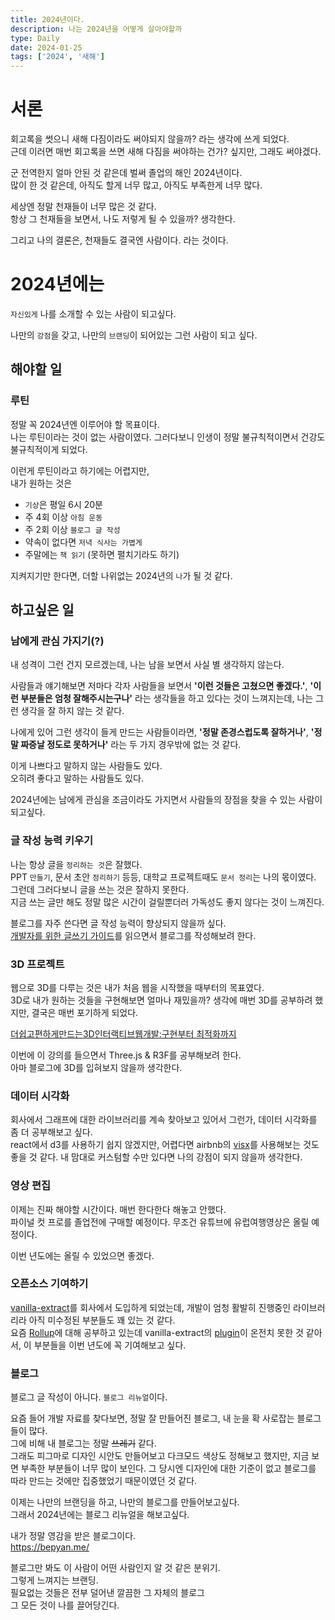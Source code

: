 ```yaml
---
title: 2024년이다.
description: 나는 2024년을 어떻게 살아야할까
type: Daily
date: 2024-01-25
tags: ['2024', '새해']
---
```


# 서론

회고록을 썻으니 새해 다짐이라도 써야되지 않을까? 라는 생각에 쓰게 되었다.<br />
근데 이러면 매번 회고록을 쓰면 새해 다짐을 써야하는 건가? 싶지만, 그래도 써야겠다.

군 전역한지 얼마 안된 것 같은데 벌써 졸업의 해인 2024년이다.<br />
많이 한 것 같은데, 아직도 할게 너무 많고, 아직도 부족한게 너무 많다.<br />

세상엔 정말 천재들이 너무 많은 것 같다.<br />
항상 그 천재들을 보면서, 나도 저렇게 될 수 있을까? 생각한다.<br />

그리고 나의 결론은, 천재들도 결국엔 사람이다. 라는 것이다.<br />

# 2024년에는

`자신있게` 나를 소개할 수 있는 사람이 되고싶다.

나만의 `강점`을 갖고, 나만의 `브랜딩`이 되어있는 그런 사람이 되고 싶다.

## 해야할 일

### 루틴

정말 꼭 2024년엔 이루어야 할 목표이다.<br />
나는 루틴이라는 것이 없는 사람이였다. 그러다보니 인생이 정말 불규칙적이면서 건강도 불규칙적이게 되었다.<br />

이런게 루틴이라고 하기에는 어렵지만,<br/>
내가 원하는 것은

- `기상`은 평일 6시 20분
- 주 4회 이상 `아침 운동`
- 주 2회 이상 `블로그 글 작성`
- 약속이 없다면 `저녁 식사는 가볍게`
- 주말에는 `책 읽기` (못하면 펼치기라도 하기)

지켜지기만 한다면, 더할 나위없는 2024년의 `나`가 될 것 같다.

## 하고싶은 일

### 남에게 관심 가지기(?)

내 성격이 그런 건지 모르겠는데, 나는 남을 보면서 사실 별 생각하지 않는다.

사람들과 얘기해보면 저마다 각자 사람들을 보면서 <strong>'이런 것들은 고쳤으면 좋겠다.'</strong>, <strong>'이런 부분들은 엄청 잘해주시는구나'</strong> 라는 생각들을 하고 있다는 것이 느껴지는데,
나는 그런 생각을 잘 하지 않는 것 같다.

나에게 있어 그런 생각이 들게 만드는 사람들이라면, <strong>'정말 존경스럽도록 잘하거나'</strong>, <strong>'정말 짜증날 정도로 못하거나'</strong> 라는 두 가지 경우밖에 없는 것 같다.

이게 나쁘다고 말하지 않는 사람들도 있다.<br />
오히려 좋다고 말하는 사람들도 있다.<br />

2024년에는 남에게 관심을 조금이라도 가지면서 사람들의 장점을 찾을 수 있는 사람이 되고싶다.

### 글 작성 능력 키우기

나는 항상 글을 `정리하는 것`은 잘했다.<br/>
PPT `만들기`, 문서 초안 `정리하기` 등등, 대학교 프로젝트때도 `문서 정리`는 나의 몫이였다.<br/>
그런데 그러다보니 글을 쓰는 것은 잘하지 못한다.<br/>
지금 쓰는 글만 해도 정말 많은 시간이 걸릴뿐더러 가독성도 좋지 않다는 것이 느껴진다.

블로그를 자주 쓴다면 글 작성 능력이 향상되지 않을까 싶다.<br/>
[개발자를 위한 글쓰기 가이드](https://m.yes24.com/Goods/Detail/97584812)를 읽으면서 블로그를 작성해보려 한다.

### 3D 프로젝트

웹으로 3D를 다루는 것은 내가 처음 웹을 시작했을 때부터의 목표였다.<br/>
3D로 내가 원하는 것들을 구현해보면 얼마나 재밌을까? 생각에 매번 3D를 공부하려 했지만, 결국은 매번 포기하게 되었다.

[더쉽고편하게만드는3D인터랙티브웹개발:구현부터 최적화까지](https://storage.googleapis.com/static.fastcampus.co.kr/prod/uploads/202310/094825-1154/-%ED%8C%A8%EC%8A%A4%ED%8A%B8%EC%BA%A0%ED%8D%BC%EC%8A%A4--%EA%B5%90%EC%9C%A1%EA%B3%BC%EC%A0%95%EC%86%8C%EA%B0%9C%EC%84%9C-%EB%8D%94-%EC%89%BD%EA%B3%A0-%ED%8E%B8%ED%95%98%EA%B2%8C-%EB%A7%8C%EB%93%9C%EB%8A%94-3d-%EC%9D%B8%ED%84%B0%EB%9E%99%ED%8B%B0%EB%B8%8C-%EC%9B%B9-%EA%B0%9C%EB%B0%9C---%EA%B5%AC%ED%98%84%EB%B6%80%ED%84%B0-%EC%B5%9C%EC%A0%81%ED%99%94%EA%B9%8C%EC%A7%80--feat.-r3f---three.js-.pdf)

이번에 이 강의를 들으면서 Three.js & R3F를 공부해보려 한다.<br/>
아마 블로그에 3D를 입혀보지 않을까 생각한다.

### 데이터 시각화

회사에서 그래프에 대한 라이브러리를 계속 찾아보고 있어서 그런가, 데이터 시각화를 좀 더 공부해보고 싶다.<br/>
react에서 d3를 사용하기 쉽지 않겠지만, 어렵다면 airbnb의 [visx](https://airbnb.io/visx/)를 사용해보는 것도 좋을 것 같다.
내 맘대로 커스텀할 수만 있다면 나의 강점이 되지 않을까 생각한다.

### 영상 편집

이제는 진짜 해야할 시간이다. 매번 한다한다 해놓고 안했다.<br/>
파이널 컷 프로를 졸업전에 구매할 예정이다. 무조건 유튜브에 유럽여행영상은 올릴 예정이다.

이번 년도에는 올릴 수 있었으면 좋겠다.

### 오픈소스 기여하기

[vanilla-extract](https://vanilla-extract.style/)를 회사에서 도입하게 되었는데, 개발이 엄청 활발히 진행중인 라이브러리라 아직 미수정된 부분들도 꽤 있는 것 같다.<br/>
요즘 [Rollup](https://rollupjs.org/)에 대해 공부하고 있는데 vanilla-extract의 [plugin](https://www.npmjs.com/package/@vanilla-extract/rollup-plugin)이 온전치 못한 것 같아서,
이 부분들을 이번 년도에 꼭 기여해보고 싶다.

### 블로그

블로그 글 작성이 아니다. `블로그 리뉴얼`이다.

요즘 들어 개발 자료를 찾다보면, 정말 잘 만들어진 블로그, 내 눈을 확 사로잡는 블로그들이 많다.<br />
그에 비해 내 블로그는 정말 ~~쓰레기~~ 같다.<br />
그래도 피그마로 디자인 시안도 만들어보고 다크모드 색상도 정해보고 했지만, 지금 보면 부족한 부분들이 너무 많이 보인다.
그 당시엔 디자인에 대한 기준이 없고 블로그를 따라 만드는 것에만 집중했었기 때문이였던 것 같다.

이제는 나만의 브랜딩을 하고, 나만의 블로그를 만들어보고싶다.<br />
그래서 2024년에는 블로그 리뉴얼을 해보고싶다.

내가 정말 영감을 받은 블로그이다.<br/>
https://bepyan.me/

블로그만 봐도 이 사람이 어떤 사람인지 알 것 같은 분위기.<br />
그렇게 느껴지는 브랜딩.<br/>
필요없는 것들은 전부 덜어낸 깔끔한 그 자체의 블로그<br />
그 모든 것이 나를 끌어당긴다.<br />
